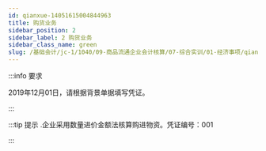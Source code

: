 ---
id: qianxue-14051615004844963
title: 购货业务
sidebar_position: 2
sidebar_label: 2 购货业务
sidebar_class_name: green
slug: /基础会计/jc-1/1040/09-商品流通企业会计核算/07-综合实训/01-经济事项/qianxue-14051614365231201/qianxue-14051615004844963/购货业务
---

:::info 要求

2019年12月01日，请根据背景单据填写凭证。

:::

:::tip 提示
  .企业采用数量进价金额法核算购进物资。凭证编号：001
:::
